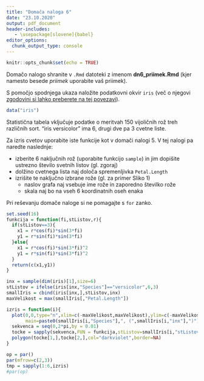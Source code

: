 ```yaml
---
title: "Domača naloga 6"
date: "23.10.2020"
output: pdf_document
header-includes:
   - \usepackage[slovene]{babel}
editor_options: 
  chunk_output_type: console
---
```




    
```r
knitr::opts_chunk$set(echo = TRUE)
```

Domačo nalogo shranite v `.Rmd` datoteki z imenom **dn6_priimek.Rmd** (kjer namesto besede *priimek* uporabite vaš priimek).

S pomočjo spodnjega ukaza naložite podatkovni okvir `iris` (več o njegovi
[zgodovini si lahko preberete na tej povezavi](https://en.wikipedia.org/wiki/Iris_flower_data_set)).
```r
data("iris")
```
Statistična tabela vključuje podatke o meritvah $150$ vijoličnih rož treh različnih sort. 
"iris versicolor" ima $6$, drugi dve pa $3$ cvetne liste.


Za izris cvetov uporabite iste funkcije kot v domači nalogi 5. V tej nalogi pa naredte naslednje:

* izberite $6$ naključnih rož (uporabite funkcijo `sample`) in jim dopišite ustrezno število svetnih listov (gl. zgoraj)
* dolžino cvetnega lista naj določa spremenljivka `Petal.Length`
* izrišite te naključno izbrane rože (gl. za primer Sliko 1)
  - naslov grafa naj vsebuje ime rože in zaporedno številko rože
  - skala naj bo na vseh 6 koordinatnih oseh enaka

Pri reševanju domače naloge si ne pomagajte s `for` zanko.


```r

set.seed(16)
funkcija = function(fi,stListov,r){
  if(stListov==3){
    x1 = r*cos(fi)*sin(3*fi)
    y1 = r*sin(fi)*sin(3*fi)
  }else{
    x1 = r*cos(fi)*sin(3*fi)^2
    y1 = r*sin(fi)*sin(3*fi)^2
  }
  return(c(x1,y1))
}

inx = sample(dim(iris)[1],size=6)
stListov = ifelse(iris[inx,"Species"]=="versicolor",6,3)
smallIris = cbind(iris[inx,],stListov,inx)
maxVelikost = max(smallIris[,"Petal.Length"])

izris = function(i){
  plot(0,0,type="n",xlim=c(-maxVelikost,maxVelikost),ylim=c(-maxVelikost,maxVelikost),xlab="x",ylab="y",
       main=paste0(smallIris[i,"Species"],", (",smallIris[i,"inx"],")"))
  sekvenca = seq(0,2*pi,by = 0.01)
  tocke = sapply(sekvenca,FUN = funkcija,stListov=smallIris[i,"stListov"],r=smallIris[i,"Petal.Length"])
  polygon(tocke[1,],tocke[2,],col="darkviolet",border=NA)
}

op = par()
par(mfrow=c(2,3))
tmp = sapply(1:6,izris)
#par(op)
```



<!-- ## Dodatne naloge (za znanje - ne za točke) -->


<!-- * Rožam dodajte zelena stebla. -->
<!-- * Rože narišite s pomočjo knjižnice  `ggplot2`. -->
<!-- * Na kratko si preberite nekaj o polarnih koordinatah (npr. [na naslednji povezavi (link)](https://en.wikipedia.org/wiki/Polar_coordinate_system) ) - s pomočjo njih ste v tej nalogi narisali -->
<!-- cvetove. -->

